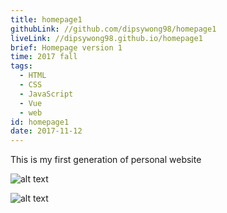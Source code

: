 ```yaml
---
title: homepage1
githubLink: //github.com/dipsywong98/homepage1
liveLink: //dipsywong98.github.io/homepage1
brief: Homepage version 1
time: 2017 fall
tags:
  - HTML
  - CSS
  - JavaScript
  - Vue
  - web
id: homepage1
date: 2017-11-12
---
```


This is my first generation of personal website

![alt text](../public/img/posts/homepage1/image-1.png)

![alt text](../public/img/posts/homepage1/image.png)
